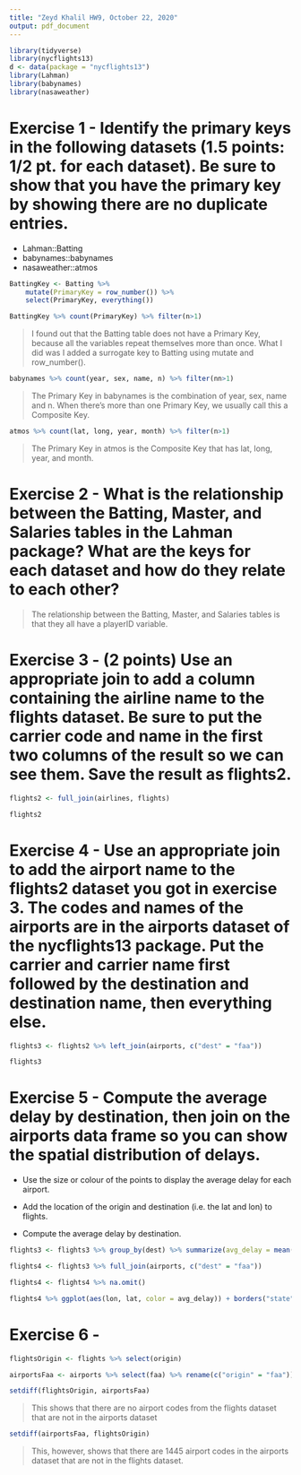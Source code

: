 ```yaml
---
title: "Zeyd Khalil HW9, October 22, 2020"
output: pdf_document
---
```


```r
library(tidyverse)
library(nycflights13)
d <- data(package = "nycflights13")
library(Lahman)
library(babynames)
library(nasaweather)
```  

# Exercise 1 - Identify the primary keys in the following datasets (1.5 points: 1/2 pt. for each dataset). Be sure to show that you have the primary key by showing there are no duplicate entries.

* Lahman::Batting
* babynames::babynames
* nasaweather::atmos

```r
BattingKey <- Batting %>%
    mutate(PrimaryKey = row_number()) %>%
    select(PrimaryKey, everything())

BattingKey %>% count(PrimaryKey) %>% filter(n>1)
```

> I found out that the Batting table does not have a Primary Key, because all the variables repeat themselves more than once. What I did was I added a surrogate key to Batting using mutate and row_number().

```r
babynames %>% count(year, sex, name, n) %>% filter(nn>1)
```

> The Primary Key in babynames is the combination of year, sex, name and n. When there's more than one Primary Key, we usually call this a Composite Key. 

```r
atmos %>% count(lat, long, year, month) %>% filter(n>1)
``` 

> The Primary Key in atmos is the Composite Key that has lat, long, year, and month. 

# Exercise 2 - What is the relationship between the Batting, Master, and Salaries tables in the Lahman package? What are the keys for each dataset and how do they relate to each other?

> The relationship between the Batting, Master, and Salaries tables is that they all have a playerID variable. 

# Exercise 3 - (2 points) Use an appropriate join to add a column containing the airline name to the flights dataset. Be sure to put the carrier code and name in the first two columns of the result so we can see them. Save the result as flights2.  

```r
flights2 <- full_join(airlines, flights)

flights2
```  

# Exercise 4 - Use an appropriate join to add the airport name to the flights2 dataset you got in exercise 3. The codes and names of the airports are in the airports dataset of the nycflights13 package. Put the carrier and carrier name first followed by the destination and destination name, then everything else.  

```r
flights3 <- flights2 %>% left_join(airports, c("dest" = "faa"))

flights3
```  

# Exercise 5 - Compute the average delay by destination, then join on the airports data frame so you can show the spatial distribution of delays.

* Use the size or colour of the points to display the average delay for each airport.

* Add the location of the origin and destination (i.e. the lat and lon) to flights.

* Compute the average delay by destination.

```r
flights3 <- flights3 %>% group_by(dest) %>% summarize(avg_delay = mean(dep_delay, na.rm = TRUE)) %>% select(everything(), avg_delay)  

flights4 <- flights3 %>% full_join(airports, c("dest" = "faa"))

flights4 <- flights4 %>% na.omit()

flights4 %>% ggplot(aes(lon, lat, color = avg_delay)) + borders("state") + geom_point() + coord_quickmap()
```   

# Exercise 6 - 

```r
flightsOrigin <- flights %>% select(origin)

airportsFaa <- airports %>% select(faa) %>% rename(c("origin" = "faa"))

setdiff(flightsOrigin, airportsFaa)
```

> This shows that there are no airport codes from the flights dataset that are not in the airports dataset

```r
setdiff(airportsFaa, flightsOrigin)
```  

> This, however, shows that there are 1445 airport codes in the airports dataset that are not in the flights dataset. 

